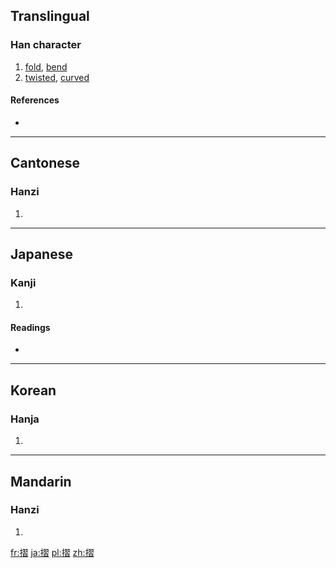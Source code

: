 {{also|折}}
==Translingual==

===Han character===
{{Han char|rn=64|rad=手|as=11|sn=14|four=5706<sub>2</sub>|canj=手尸一日 (QSMA)}}

# [[fold]], [[bend]]
# [[twisted]], [[curved]]

====References====
* {{Han ref|kx=0452.080|dkj=12647|dj=0802.110|hdz=31950.130|uh=647A|ud=25722|bh=BA50|bd=47696}}

----

==Cantonese==

===Hanzi===
{{yue-hanzi|jyut=|y=jip3}}

# {{defn|Cantonese|sort=手11}}

----

==Japanese==

===Kanji===
{{ja-kanji|grade=|rs=手11}}

# {{defn|Japanese|sort=手11}}

====Readings====
* {{ja-readings|on=[[しょう]] (shō), [[ろう]] (rō)|kun=[[ひだ]] (hida), [[する]] (suru), [[すり]] (suri)}}

----

==Korean==

===Hanja===
{{ko-hanja|hangeul=접|eumhun=|rv=jeop|mr=chŏp|y=cep}}

# {{defn|Korean|sort=手11}}

----

==Mandarin==

===Hanzi===
{{cmn-hanzi|pin=[[zhé]] ([[zhe2]])|wg=che<sup>2</sup>}}

# {{defn|Mandarin|sort=手11}}

[[fr:摺]]
[[ja:摺]]
[[pl:摺]]
[[zh:摺]]